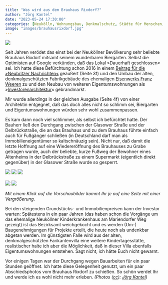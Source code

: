 ```yaml
---
title: "Was wird aus dem Brauhaus Rixdorf?"
author: "Jörg Kantel"
date: "2023-05-24 17:30:00"
categories: [Neukölln, Wohnungsbau, Denkmalschutz, Städte für Menschen, Atlas Curiosa]
image: "images/brauhausrixdorf.jpg"
---
```


[![](images/brauhausrixdorf-b.jpg)](https://www.flickr.com/photos/schockwellenreiter/52916893689/)

Seit Jahren verödet das einst bei der Neuköllner Bevölkerung sehr beliebte Brauhaus Rixdorf mitsamt seinem wunderbaren Biergarten. Selbst die Optimisten auf Google verkünden, daß das Lokal »Dauerhaft geschlossen« sei. Ich hatte diese Befürchtung schon 2016 in einem [Beitrag für die »Neubritzer Nachrichten«](https://proneubritz.jimdofree.com/2016/11/03/neue-ausgabe-der-neubritzer-nachrichten/) geäußert (Seite 3f) und den Umbau der alten, denkmalgeschützten Fabrikgebäude des ehemaligen [Eisenwerks Franz Weeren](https://de.wikipedia.org/wiki/Eisenwerk_Franz_Weeren) zu und den Neubau von weiteren Eigentumswohnungen als »[Investorenarchitektur](https://investorenarchitektur.de/2016/08/27/stuck-und-altbau-statt-sichtbeton-und-investoren%c2%adarchitektur/#more-424)« gebrandmarkt.

Mir wurde allerdings in der gleichen Ausgabe (Seite 4f) von einer Architektin entgegnet, daß das doch alles nicht so schlimm sei, Biergarten und Eigentumswohnungen würden sehr wohl zusammenpassen.

Es kam dann noch viel schlimmer, als selbst ich befürchtet hatte. Der Bauherr ließ den Durchgang zwischen der Glasower Straße und der Delbrückstraße, die an das Brauhaus und zu dem Brauhaus führte einfach auch für Fußgänger schließen (in Deutschland darf man als Immobilieneigentümer so kaltschnäuzig sein). Nicht nur, daß damit die letzte Hoffnung auf eine Wiedereröffnung des Brauhauses zu Grabe getragen wurde, auch der beliebte, kurze Fußweg der Bewohner eines Altenheims in der Delbrückstraße zu einem Supermarkt (eigentlich direkt gegenüber) in der Glasower Straße wurde so gesperrt.

[![](images/brauhausrixdorf01.jpg)](https://www.flickr.com/photos/schockwellenreiter/52916158097/)&nbsp;[![](images/brauhausrixdorf02.jpg)](https://www.flickr.com/photos/schockwellenreiter/52916893689/)&nbsp;[![](images/brauhausrixdorf03.jpg)](https://www.flickr.com/photos/schockwellenreiter/52917200243/)<br /><br />
[![](images/brauhausrixdorf04.jpg)](https://www.flickr.com/photos/schockwellenreiter/52916747231/)&nbsp;[![](images/brauhausrixdorf05.jpg)](https://www.flickr.com/photos/schockwellenreiter/52916895484/)

*Mit einem Klick auf die Vorschaubilder kommt Ihr je auf eine Seite mit einer Vergrößerung.*

Bei den steigenden Grundstücks- und Immobilienpreisen kann der Investor warten: Spätestens in ein paar Jahren (das haben schon die Vorgänge um das ehemalige Neuköllner Kinderkrankenhaus am Mariendorfer Weg gezeigt) ist das Bezirksamt weichgekocht und es werden (Um-) Baugenehmigungen für Projekte erteilt, die heute noch als undenkbar abgetan werden. Im günstigsten Falle wird aus der alten, denkmalgeschützten Farikantenvilla eine weitere Kindertagesstätte, realistischer halte ich aber die Möglichkeit, daß in dieser Villa ebenfalls Eigentumswohnungen entstehen. Sagt nicht, ich hätte Euch nicht gewarnt.

Vor einigen Tagen war der Durchgang wegen Bauarbeiten für ein paar Stunden geöffnet. Ich hatte diese Gelegenheit genutzt, um ein paar Abschiedsphotos vom Brauhaus Rixdorf zu schießen. So schön werdet Ihr und werde ich es wohl nicht mehr erleben. *(Photos ([cc](http://creativecommons.org/licenses/by-nc-nd/2.0/)): [Jörg Kantel](http://cognitiones.kantel-chaos-team.de/cv.html))*